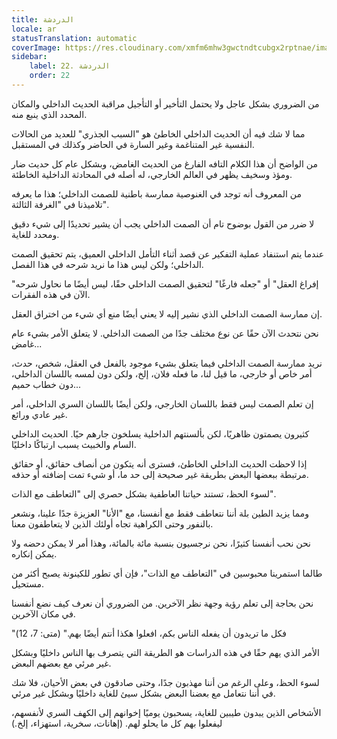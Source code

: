 ```yaml
---
title: الدردشة
locale: ar
statusTranslation: automatic
coverImage: https://res.cloudinary.com/xmfm6mhw3gwctndtcubgx2rptnae/image/upload/v1740468922/small_cover_tratado_de_psicologia_revolucionaria_a4c0dca4e0.webp
sidebar:
    label: 22. الدردشة
    order: 22
---
```

من الضروري بشكل عاجل ولا يحتمل التأخير أو التأجيل مراقبة الحديث الداخلي والمكان المحدد الذي ينبع منه.

مما لا شك فيه أن الحديث الداخلي الخاطئ هو "السبب الجذري" للعديد من الحالات النفسية غير المتناغمة وغير السارة في الحاضر وكذلك في المستقبل.

من الواضح أن هذا الكلام التافه الفارغ من الحديث الغامض، وبشكل عام كل حديث ضار ومؤذ وسخيف يظهر في العالم الخارجي، له أصله في المحادثة الداخلية الخاطئة.

من المعروف أنه توجد في الغنوصية ممارسة باطنية للصمت الداخلي؛ هذا ما يعرفه تلاميذنا في "الغرفة الثالثة".

لا ضرر من القول بوضوح تام أن الصمت الداخلي يجب أن يشير تحديدًا إلى شيء دقيق ومحدد للغاية.

عندما يتم استنفاد عملية التفكير عن قصد أثناء التأمل الداخلي العميق، يتم تحقيق الصمت الداخلي؛ ولكن ليس هذا ما نريد شرحه في هذا الفصل.

"إفراغ العقل" أو "جعله فارغًا" لتحقيق الصمت الداخلي حقًا، ليس أيضًا ما نحاول شرحه الآن في هذه الفقرات.

إن ممارسة الصمت الداخلي الذي نشير إليه لا يعني أيضًا منع أي شيء من اختراق العقل.

نحن نتحدث الآن حقًا عن نوع مختلف جدًا من الصمت الداخلي. لا يتعلق الأمر بشيء عام غامض...

نريد ممارسة الصمت الداخلي فيما يتعلق بشيء موجود بالفعل في العقل، شخص، حدث، أمر خاص أو خارجي، ما قيل لنا، ما فعله فلان، إلخ، ولكن دون لمسه باللسان الداخلي، دون خطاب حميم...

إن تعلم الصمت ليس فقط باللسان الخارجي، ولكن أيضًا باللسان السري الداخلي، أمر غير عادي ورائع.

كثيرون يصمتون ظاهريًا، لكن بألسنتهم الداخلية يسلخون جارهم حيًا. الحديث الداخلي السام والخبيث يسبب ارتباكًا داخليًا.

إذا لاحظت الحديث الداخلي الخاطئ، فسترى أنه يتكون من أنصاف حقائق، أو حقائق مرتبطة ببعضها البعض بطريقة غير صحيحة إلى حد ما، أو شيء تمت إضافته أو حذفه.

لسوء الحظ، تستند حياتنا العاطفية بشكل حصري إلى "التعاطف مع الذات".

ومما يزيد الطين بلة أننا نتعاطف فقط مع أنفسنا، مع "الأنا" العزيزة جدًا علينا، ونشعر بالنفور وحتى الكراهية تجاه أولئك الذين لا يتعاطفون معنا.

نحن نحب أنفسنا كثيرًا، نحن نرجسيون بنسبة مائة بالمائة، وهذا أمر لا يمكن دحضه ولا يمكن إنكاره.

طالما استمرينا محبوسين في "التعاطف مع الذات"، فإن أي تطور للكينونة يصبح أكثر من مستحيل.

نحن بحاجة إلى تعلم رؤية وجهة نظر الآخرين. من الضروري أن نعرف كيف نضع أنفسنا في مكان الآخرين.

"فكل ما تريدون أن يفعله الناس بكم، افعلوا هكذا أنتم أيضًا بهم." (متى: 7، 12)

الأمر الذي يهم حقًا في هذه الدراسات هو الطريقة التي يتصرف بها الناس داخليًا وبشكل غير مرئي مع بعضهم البعض.

لسوء الحظ، وعلى الرغم من أننا مهذبون جدًا، وحتى صادقون في بعض الأحيان، فلا شك في أننا نتعامل مع بعضنا البعض بشكل سيئ للغاية داخليًا وبشكل غير مرئي.

الأشخاص الذين يبدون طيبين للغاية، يسحبون يوميًا إخوانهم إلى الكهف السري لأنفسهم، ليفعلوا بهم كل ما يحلو لهم. (إهانات، سخرية، استهزاء، إلخ.)

